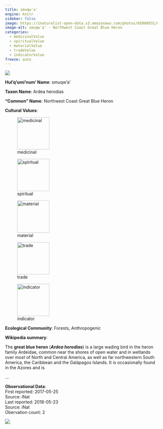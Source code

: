 ```yaml
---
title: smuqw'a'
engine: knitr
sidebar: false
image: https://inaturalist-open-data.s3.amazonaws.com/photos/65060931/medium.jpg
image-alt: smuqw'a' - Northwest Coast Great Blue Heron
categories:
  - medicinalValue
  - spiritualValue
  - materialValue
  - tradeValue
  - indicatorValue
freeze: auto
---
```

![](https://inaturalist-open-data.s3.amazonaws.com/photos/65060931/medium.jpg){fig-alt="smuqw'a' - Northwest Coast Great Blue Heron"}

**Hul'q'umi'num' Name**: smuqw'a'



**Taxon Name**: Ardea herodias

**"Common" Name**: Northwest Coast Great Blue Heron

**Cultural Values**:  

::: {layout-nrow=1 style="width:60%"}
![medicinal](/files/medicinal.svg){width=106px}

![spiritual](/files/spiritual.svg){width=106px}

![material](/files/material.svg){width=106px}

![trade](/files/trade.svg){width=106px}

![indicator](/files/indicator.svg){width=106px}
:::

**Ecological Community**: Forests, Anthropogenic

**Wikipedia summary**:  
<link rel="mw-deduplicated-inline-style" href="mw-data:TemplateStyles:r1236090951" />
<p class="mw-empty-elt">
</p>

<p>The <b>great blue heron</b> (<i><b>Ardea herodias</b></i>) is a large wading bird in the heron family Ardeidae, common near the shores of open water and in wetlands over most of North and Central America, as well as far northwestern South America, the Caribbean and the Galápagos Islands. It is occasionally found in the Azores and is</p>...

**Observational Data**:   
First reported: 2017-05-25  
Source: iNat  
Last reported: 2018-05-23  
Source: iNat  
Obervation count: 2

![](community_dist.png)
